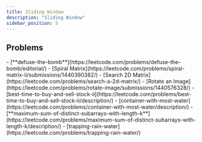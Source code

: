 ```yaml
---
title: Sliding Window
description: "Sliding Window"
sidebar_position: 5
---
```



## Problems

<Tabs>
  <TabItem value={"Easy"}>
     - [**defuse-the-bomb**](https://leetcode.com/problems/defuse-the-bomb/editorial/)
  </TabItem>
  <TabItem value={"Medium"}>
    - [Spiral Matrix](https://leetcode.com/problems/spiral-matrix-ii/submissions/1440390382/)
    - [Search 2D Matrix](https://leetcode.com/problems/search-a-2d-matrix/)
    - [Rotate an Image](https://leetcode.com/problems/rotate-image/submissions/1440576328/)
    - [best-time-to-buy-and-sell-stock-ii](https://leetcode.com/problems/best-time-to-buy-and-sell-stock-ii/description/)
    - [container-with-most-water](https://leetcode.com/problems/container-with-most-water/description/)
    - [**maximum-sum-of-distinct-subarrays-with-length-k**](https://leetcode.com/problems/maximum-sum-of-distinct-subarrays-with-length-k/description/)
  </TabItem>
  <TabItem value="Hard">
    - [trapping-rain-water](https://leetcode.com/problems/trapping-rain-water/)
  </TabItem>
</Tabs>


